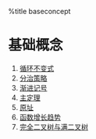 %title baseconcept
= 基础概念 =
# [[concept01|循环不变式]]  
# [[concept02|分治策略]]
# [[concept03|渐进记号]]
# [[concept04|主定理]]
# [[concept05|原址]]
# [[concept06|函数增长趋势]]
# [[concept07|完全二叉树与满二叉树]]
